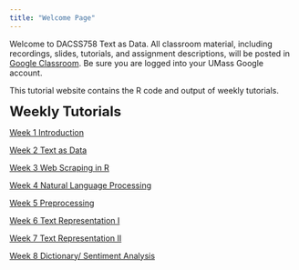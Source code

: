 ```yaml
---
title: "Welcome Page"
---
```


Welcome to DACSS758 Text as Data. All classroom material, including recordings, slides, tutorials, and assignment descriptions, will be posted in [Google Classroom](https://classroom.google.com/w/NzA0NDA4NzQxNDUy/t/all). Be sure you are logged into your UMass Google account.

This tutorial website contains the R code and output of weekly tutorials.

<font size='5'><b> Weekly Tutorials </b></font>

[Week 1 Introduction](https://rosemarypang.com/Text_as_Data_Fall2024/Tutorial1.html)

[Week 2 Text as Data](https://rosemarypang.com/Text_as_Data_Fall2024/Tutorial2.html)

[Week 3 Web Scraping in R](https://rosemarypang.com/Text_as_Data_Fall2024/Tutorial3.html)

[Week 4 Natural Language Processing](https://rosemarypang.com/Text_as_Data_Fall2024/Tutorial4.html)

[Week 5 Preprocessing](https://rosemarypang.com/Text_as_Data_Fall2024/Tutorial5.html)

[Week 6 Text Representation I](https://rosemarypang.com/Text_as_Data_Fall2024/Tutorial6.html)

[Week 7 Text Representation II](https://rosemarypang.com/Text_as_Data_Fall2024/Tutorial7.html)

[Week 8 Dictionary/ Sentiment Analysis](https://rosemarypang.com/Text_as_Data_Fall2024/Tutorial8.html)

```{=latex}

%[Week 9 Supervised Learning](https://rosemarypang.com/Text_as_Data_Fall2023/Tutorial9.html)

%[Week 10 Topic Models](https://rosemarypang.com/Text_as_Data_Fall2023/Tutorial10.html)
```
